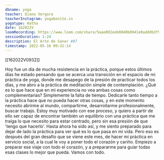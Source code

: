 ```yaml
---
dbname: yoga
teacher: Diana Vergara
teacherInstagram: yogabonito.in
yogatype: Hatha
date: 162022V
loomRecording: https://www.loom.com/share/5aae002eeb8040b0941e0adddb3f919b
sessionDuration: 1:24
description: El Arte de Sanar #07
timestamp: 2022-05-16 09:32:14
---
```


[[162022V0932]]

Hoy fue un día de mucha resistencia en la práctica, porque estos últimos días he estado pensando que se acerca una transición en el espacio de mi práctica de yoga, donde me desapego de la presión de practicar todos los días, y me abro a la práctica de meditación simple de contemplación. ¿Qué es lo que hace que en mi experiencia no vea ambas cosas como complementarias? Simplemente la falta de tiempo. Dedicarle tanto tiempo a la práctica hace que no pueda hacer otras cosas, y en este momento necesito abrirme al mundo, compartirme, desarrollarme profesionalmente, buscar trabajo. Estoy muy motivado con ese proceso, y quiero a partir de ello ser capaz de encontrar también un equilibrio con una práctica que me traiga lo que necesito para estar centrado, pero sin esa presión de que 'tengo que hacerlo'. Hasta ahora ha sido así, y me siento preparado para dejar de lado la práctica para ver qué es lo que pasa en mi vida. Pero eso es después del gran desafío que se viene este mes, de hacer mi práctica en servicio social, a la cual le voy a poner todo el corazón y cariño. Empiezo a preparar ese viaje con todo el corazón, y a prepararme para guiar todas esas clases lo mejor que pueda. Vamos con todo.
